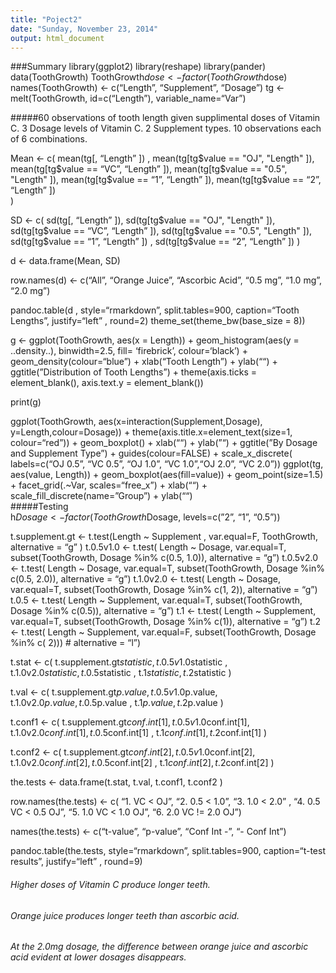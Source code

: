 ```yaml
---
title: "Poject2"
date: "Sunday, November 23, 2014"
output: html_document
---
```

###Summary
library(ggplot2)
library(reshape)
library(pander)
data(ToothGrowth)
ToothGrowth$dose <- factor(ToothGrowth$dose)
names(ToothGrowth) <- c("Length", "Supplement", "Dosage")
tg <- melt(ToothGrowth, id=c("Length"), variable_name="Var")

#####60 observations of tooth length given supplimental doses of Vitamin C. 3 Dosage levels of Vitamin C. 2 Supplement types. 10 observations each of 6 combinations.

Mean <- c( mean(tg[, "Length" ]) ,                mean(tg[tg$value == "OJ", "Length" ]),
           mean(tg[tg$value == "VC", "Length" ]), mean(tg[tg$value == "0.5", "Length" ]),
           mean(tg[tg$value == "1",  "Length" ]), mean(tg[tg$value == "2", "Length" ])   
           )

SD  <-   c( sd(tg[, "Length" ]),                 sd(tg[tg$value == "OJ", "Length" ]),
            sd(tg[tg$value == "VC", "Length" ]), sd(tg[tg$value == "0.5", "Length" ]),
            sd(tg[tg$value == "1", "Length" ]) , sd(tg[tg$value == "2", "Length" ])
            )

d <- data.frame(Mean, SD)

row.names(d) <- c("All", "Orange Juice", "Ascorbic Acid", "0.5 mg", "1.0 mg", "2.0 mg")

pandoc.table(d , style="rmarkdown", split.tables=900, caption="Tooth Lengths", justify="left" , round=2)
theme_set(theme_bw(base_size = 8))

g <- ggplot(ToothGrowth, aes(x = Length)) + 
  geom_histogram(aes(y = ..density..), binwidth=2.5, fill= 'firebrick', colour='black') +
    geom_density(colour="blue") +
    xlab("Tooth Length") + 
    ylab("") + 
    ggtitle("Distribution of Tooth Lengths") + theme(axis.ticks = element_blank(), axis.text.y = element_blank())



print(g)

ggplot(ToothGrowth, aes(x=interaction(Supplement,Dosage), y=Length,colour=Dosage)) + 
            theme(axis.title.x=element_text(size=1,  colour="red")) +
            geom_boxplot() +
            xlab("") + 
            ylab("") + 
            ggtitle("By Dosage and Supplement Type") +
            guides(colour=FALSE) +
            scale_x_discrete( labels=c("OJ 0.5", "VC 0.5", "OJ 1.0", "VC 1.0","OJ 2.0", "VC 2.0"))
  ggplot(tg, aes(value, Length)) +
        geom_boxplot(aes(fill=value))  + 
        geom_point(size=1.5) +
        facet_grid(.~Var, scales="free_x") +
        xlab("") +  scale_fill_discrete(name="Group") +
        ylab("")  
  #####Testing      
        h$Dosage <- factor(ToothGrowth$Dosage, levels=c("2", "1", "0.5"))


t.supplement.gt <- t.test(Length ~ Supplement  , var.equal=F, ToothGrowth, alternative = "g" )
t.0.5v1.0 <- t.test( Length ~ Dosage, var.equal=T, subset(ToothGrowth, Dosage %in% c(0.5, 1.0)), alternative = "g")
t.0.5v2.0 <- t.test( Length ~ Dosage, var.equal=T, subset(ToothGrowth, Dosage %in% c(0.5, 2.0)), alternative = "g")
t.1.0v2.0 <- t.test( Length ~ Dosage, var.equal=T, subset(ToothGrowth, Dosage %in% c(1, 2)), alternative = "g")
t.0.5  <- t.test( Length ~ Supplement, var.equal=T, subset(ToothGrowth, Dosage %in% c(0.5)), alternative = "g")
t.1  <- t.test( Length ~ Supplement, var.equal=T, subset(ToothGrowth, Dosage %in% c(1)), alternative = "g")
t.2  <- t.test( Length ~ Supplement, var.equal=F, subset(ToothGrowth, Dosage %in% c( 2))) # alternative = "l")


t.stat <- c(  t.supplement.gt$statistic, t.0.5v1.0$statistic ,  
            t.1.0v2.0$statistic,  t.0.5$statistic , t.1$statistic  , t.2$statistic )

t.val <- c( t.supplement.gt$p.value, t.0.5v1.0$p.value,  
           t.1.0v2.0$p.value ,  t.0.5$p.value ,  t.1$p.value , t.2$p.value )

t.conf1 <- c( t.supplement.gt$conf.int[1], t.0.5v1.0$conf.int[1],  
             t.1.0v2.0$conf.int[1] , t.0.5$conf.int[1] ,  t.1$conf.int[1]  ,  t.2$conf.int[1] )

t.conf2 <- c( t.supplement.gt$conf.int[2], t.0.5v1.0$conf.int[2],  
             t.1.0v2.0$conf.int[2] , t.0.5$conf.int[2]  , t.1$conf.int[2] , t.2$conf.int[2] )

the.tests <- data.frame(t.stat, t.val, t.conf1, t.conf2 )


row.names(the.tests) <- c( "1. VC < OJ", "2. 0.5 < 1.0",   "3. 1.0 < 2.0" , "4. 0.5 VC < 0.5 OJ", 
                          "5. 1.0 VC < 1.0 OJ",  "6. 2.0 VC != 2.0 OJ")

names(the.tests) <- c("t-value", "p-value", "Conf Int -", "- Conf Int")


pandoc.table(the.tests, style="rmarkdown", split.tables=900, caption="t-test results", justify="left" , round=9)

###### Higher doses of Vitamin C produce longer teeth.
###### Orange juice produces longer teeth than ascorbic acid.
###### At the 2.0mg dosage, the difference between orange juice and ascorbic acid evident at lower dosages disappears.